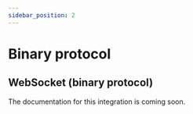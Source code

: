 ```yaml
---
sidebar_position: 2
---
```


# Binary protocol

## WebSocket (binary protocol)

The documentation for this integration is coming soon.